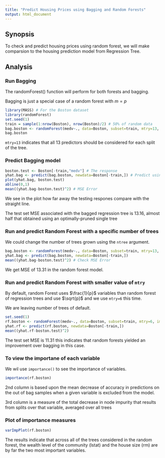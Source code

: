 ```yaml
---
title: "Predict Housing Prices using Bagging and Random Forests"
output: html_document
---
```


## Synopsis

To check and predict housing prices using random forest, we will make comparsion to the housing prediction model from Regression Tree.

## Analysis

### Run Bagging

The randomForest() function will perform for both forests and bagging.

Bagging is just a special case of a random forest with $m=p$

```r
library(MASS) # For the Boston dataset
library(randomForest)
set.seed(1)
train = sample(1:nrow(Boston), nrow(Boston)/2) # 50% of random data
bag.boston <- randomForest(medv~., data=Boston, subset=train, mtry=13, importance=TRUE)
bag.boston
```

`mtry=13` indicates that all 13 predictors should be considered for each split of the tree.

### Predict Bagging model

```r
boston.test <- Boston[-train,"medv"] # The response 
yhat.bag <- predict(bag.boston, newdata=Boston[-train,]) # Predict using any of the 
plot(yhat.bag, boston.test)
abline(0,1)
mean((yhat.bag-boston.test)^2) # MSE Error
```

We see in the plot how far away the testing respones compare with the straight line.

The test set MSE associated with the bagged regression tree is 13.16, almost half that obtained using an optimally-pruned single tree

### Run and predict Random Forest with a specific number of trees

We could change the number of trees grown using the `ntree` argument.

```r
bag.boston <- randomForest(medv~., data=Boston, subset=train, mtry=13, ntree=25) # we choose 25 tree
yhat.bag <- predict(bag.boston, newdata=Boston[-train,])
mean((yhat.bag-boston.test)^2) # Check MSE Error
```

We get MSE of 13.31 in the random forest model.

### Run and predict Random Forest with smaller value of `mtry`

By default, random Forest uses $\frac{1}{p}$ variables than random forest of regression trees and use $\sqrt{p}$ and we use `mtry=6` this time.

We are leaving number of trees of default.

```r
set.seed(1)
rf.boston <- randomForest(medv~., data=Boston, subset=train, mtry=6, importance=TRUE)
yhat.rf <- predict(rf.boston, newdata=Boston[-train,])
mean((yhat.rf-boston.test)^2)
```
The test set MSE is 11.31 this indicates that random forests yielded an improvement over bagging in this case.

### To view the importane of each variable

We wil use `importance()` to see the importance of variables.

```r
importance(rf.boston)
```

2nd column is based upon the mean decrease of accuracy in predictions on the out of bag samples
when a given variable is excluded from the model. 

3rd column is a measure of the total decrease in node impurity that results from splits over that variable, averaged over all trees

### Plot of importance measures

```r
varImpPlot(rf.boston)
```

The results indicate that across all of the trees considered in the random forest, the wealth level of the community (lstat) and the house size (rm) are by far the two most important variables.